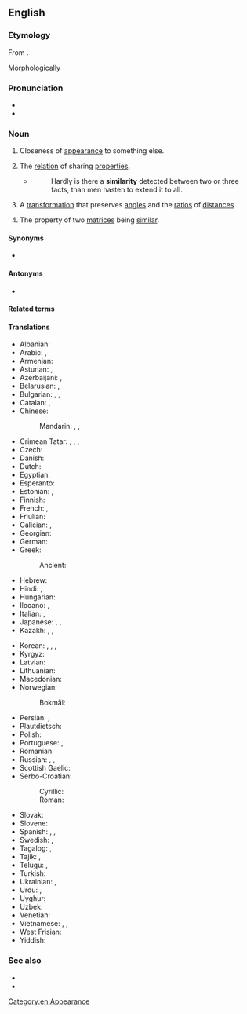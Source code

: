 ==English==
{{wikipedia}}

===Etymology===
{{root|en|ine-pro|*sem-}}
From {{etyl|fr|en}} {{m|fr|similarité}}.

Morphologically {{suffix|en|similar|ity|nocat=1}}

===Pronunciation===
* {{IPA|en|/sɪmɪˈlæɹɪti/}}
* {{rhymes|en|æɹɪti}}

===Noun===
{{en-noun|~}}

# Closeness of [[appearance]] to something else.
# {{lb|en|philosophy}} The [[relation]] of sharing [[properties]].
#* {{RQ:Hamilton Metaphysics and Logic}}
#*: Hardly is there a '''similarity''' detected between two or three facts, than men hasten to extend it to all.
# {{lb|en|maths}} A [[transformation]] that preserves [[angle]]s and the [[ratio]]s of [[distance]]s
# {{lb|en|mathematics|linear algebra}} The property of two [[matrices]] being [[similar]].

====Synonyms====
* {{l|en|resemblance}}

====Antonyms====
* {{l|en|difference}}

====Related terms====
{{rootsee|en|sem}}

====Translations====
{{trans-top|closeness of appearance}}
* Albanian: {{t+|sq|ngjashmëri|f}}
* Arabic: {{t|ar|تَشَابُه|m}}, {{t+|ar|شَبَه|m}}
* Armenian: {{t+|hy|նմանություն}}
* Asturian: {{t|ast|asemeyanza|f}}, {{t|ast|semeyanza|f}}
* Azerbaijani: {{t|az|bənzərlik}}, {{t|az|oxşarlıq}}
* Belarusian: {{t|be|падабе́нства|n}}, {{t|be|падо́бнасць|f}}
* Bulgarian: {{t+|bg|схо́дство|n}}, {{t+|bg|подо́бие|n}}, {{t+|bg|при́лика|f}}
* Catalan: {{t|ca|semblança|f}}, {{t|ca|similitud|f}}
* Chinese:
*: Mandarin: {{t+|cmn|相似|tr=xiāngsì|sc=Hani}}, {{t+|cmn|類似}}, {{t+|cmn|类似|tr=lèisì}}
* Crimean Tatar: {{t|crh|oşama}}, {{t|crh|oşav}}, {{t|crh|beñzme}}, {{t|crh|beñzev}}
* Czech: {{t+|cs|podobnost|f}}
* Danish: {{t+|da|lighed|c}}
* Dutch: {{t+|nl|gelijkenis|f}}
* Egyptian: {{t-egy|mjt|h=mi-t}}
* Esperanto: {{t|eo|simileco}}
* Estonian: {{t|et|sarnasus}}, {{t|et|samalaadsus}}
* Finnish: {{t+|fi|samankaltaisuus}}
* French: {{t+|fr|similarité|f}}, {{t+|fr|similitude|f}}
* Friulian: {{t|fur|someance|f}}
* Galician: {{t+|gl|semellanza|f}}, {{t+|gl|similitude|f}}
* Georgian: {{t|ka|მსგავსება}}
* German: {{t+|de|Ähnlichkeit|f}}
* Greek: {{t+|el|ομοιότητα|f}}
*: Ancient: {{t|grc|ὁμοιότης|f}}
* Hebrew: {{t+|he|דִּמְיוֹן|m|tr=dimyón}}
* Hindi: {{t+|hi|समानता|f}}, {{t|hi|समरूपता|f}}
* Hungarian: {{t+|hu|hasonlóság}}
* Ilocano: {{t|ilo|apiring}}, {{t|ilo|ariring}}
* Italian: {{t|it|similarità}}, {{t+|it|somiglianza|f}}
* Japanese: {{t+|ja|類似|tr=るいじ, ruiji|sc=Jpan}}, {{t|ja|類似性|tr=るいじせい, ruijisei}}, {{t+|ja|相似|tr=そうじ, sōji}}
* Kazakh: {{t|kk|ұқсастық}}, {{t|kk|ұқсастылық}}, {{t|kk|жанасым}}
{{trans-mid}}
* Korean: {{t+|ko|유사}}, {{t+|ko|유사성}}, {{t+|ko|닮음}}, {{t|ko|상사}}
* Kyrgyz: {{t+|ky|окшоштук}}
* Latvian: {{t+|lv|līdzība|f}}
* Lithuanian: {{t|lt|panašumas|m}}
* Macedonian: {{t|mk|сличност|f}}
* Norwegian:
*: Bokmål: {{t+|no|likhet|m|f}}
* Persian: {{t+|fa|تشابه|tr=tašâboh}}, {{t+|fa|شباهت|tr=šabâhat}}
* Plautdietsch: {{t|pdt|Änlichkjeit|f}}
* Polish: {{t+|pl|podobieństwo|n}}
* Portuguese: {{t+|pt|semelhança|f}}, {{t|pt|similaridade|f}}
* Romanian: {{t+|ro|similaritate}}
* Russian: {{t+|ru|схо́дство|n}}, {{t+|ru|подо́бие|n}}, {{t+|ru|схо́жесть|f}}
* Scottish Gaelic: {{t|gd|coltas|m}}
* Serbo-Croatian:
*: Cyrillic: {{t|sh|сли̏чно̄ст|f}}
*: Roman: {{t+|sh|slȉčnōst|f}}
* Slovak: {{t|sk|podobnosť|f}}
* Slovene: {{t|sl|podobnost|f}}
* Spanish: {{t+|es|semejanza|f}}, {{t+|es|similitud|f}}, {{qualifier|barbarism}} {{t|es|similaridad|f}}
* Swedish: {{t+|sv|likhet|c}}, {{t|sv|similaritet|c}}
* Tagalog: {{t|tl|pagkakahawig}}, {{t|tl|wangis}}
* Tajik: {{t+|tg|шабоҳат}}, {{t|tg|монандӣ}}
* Telugu: {{t+|te|సారూప్యత}}, {{t|te|ఒకే పోలిక}}
* Turkish: {{t+|tr|benzerlik}}
* Ukrainian: {{t|uk|схо́жість|f}}, {{t|uk|поді́бність|f}}
* Urdu: {{t|ur|شباﮩت|f|tr=śabāhat}}, {{t|ur|مشابہت|f|tr=muśābahat}}
* Uyghur: {{t|ug|ئوخشاشلىق}}
* Uzbek: {{t+|uz|oʻxshashlik}}
* Venetian: {{t|vec|somejansa|f}}
* Vietnamese: {{t+|vi|giống nhau|alt=sự giống nhau}}, {{t+|vi|tương tự|alt=sự tương tự}}, {{t+|vi|đồng dạng|alt=sự đồng dạng}}
* West Frisian: {{t|fy|likenis}}
* Yiddish: {{t|yi|ענלעכקייט|f}}
{{trans-bottom}}

===See also===
* {{l|en|likeness}}
* {{l|en|alikeness}}

[[Category:en:Appearance]]